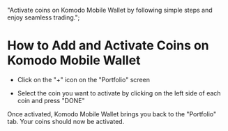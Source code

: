   "Activate coins on Komodo Mobile Wallet by following simple steps and enjoy seamless trading.";


# How to Add and Activate Coins on Komodo Mobile Wallet

- Click on the "+" icon on the "Portfolio" screen

<OptimizedImage
  title="How to Add and Activate Coins on Komodo Mobile Wallet"
  src={howToAdd1}
  alt="How to Add and Activate Coins on Komodo Mobile Wallet"
/>

- Select the coin you want to activate by clicking on the left side of each coin and press "DONE"

<OptimizedImage
  title="How to Add and Activate Coins on Komodo Mobile Wallet"
  src={howToAdd2}
  alt="How to Add and Activate Coins on Komodo Mobile Wallet"
/>

Once activated, Komodo Mobile Wallet brings you back to the "Portfolio" tab. Your coins should now be activated.

<OptimizedImage
  title="How to Add and Activate Coins on Komodo Mobile Wallet"
  src={howToAdd3}
  alt="How to Add and Activate Coins on Komodo Mobile Wallet"
/>
